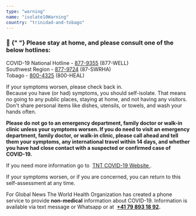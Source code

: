 ```yaml
---
type: "warning"
name: "isolate10Warning"
country: "trinidad-and-tobago"
---
```


<h3>
  <span role="img" aria-label="attention">
    🙆
  </span>{" "}
  Please <strong>stay at home</strong>, and please consult one of the below 
  hotlines:
</h3>
<p>
  COVID-19 National Hotline - <a href="tel:877-9355">877-9355</a> (877-WELL)<br/>
  Southwest Region - <a href="tel:877-9724">877-9724</a> (87-SWRHA)<br/>
  Tobago - <a href="tel:800-4325">800-4325</a> (800-HEAL)
</p>
<p>
  If your symptoms worsen, please check back in.<br/>
  Because you have (or had) symptoms, you should self-isolate. That means 
  no going to any public places, staying at home, and not having any visitors. Don't 
  share personal items like dishes, utensils, or towels, and wash your hands often.
</p>
<p>
  <strong>
    Please do not go to an emergency department, family doctor or walk-in
    clinic unless your symptoms worsen. If you do need to visit an
    emergency department, family doctor, or walk-in clinic, please call
    ahead and tell them your symptoms, any international travel within 14
    days, and whether you have had close contact with a suspected or
    confirmed case of COVID-19.
  </strong>
</p>
<p>
  If you need more information go to 
  <a
    href="http://www.health.gov.tt/sitepages/default.aspx?id=292"
    target="_blank"
    rel="noopener noreferrer"
  >
    TNT COVID-19 Website
  </a>
  .
</p>
<p>
  If your symptoms worsen, or if you are concerned, you can return to this
  self-assessment at any time.
</p>

<p>
  For Global News The World Health Organization has created a phone
  service to provide <strong>non-medical</strong> information about
  COVID-19. Information is available via text message or Whatsapp or at 
  <strong>
    <a href="https://wa.me/41798931892">+41 79 893 18 92</a>.
  </strong>
</p>